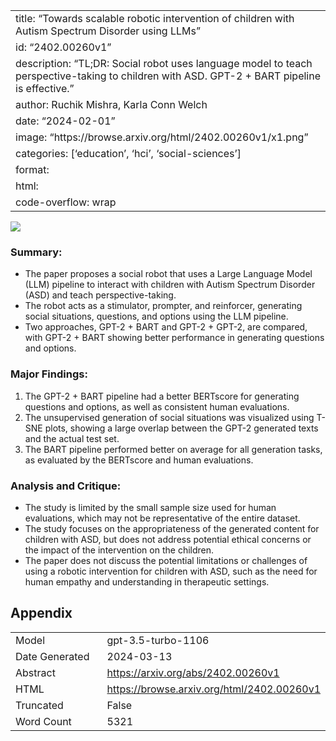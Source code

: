 
---
title: "Towards scalable robotic intervention of children with Autism Spectrum Disorder using LLMs"
id: "2402.00260v1"
description: "TL;DR: Social robot uses language model to teach perspective-taking to children with ASD. GPT-2 + BART pipeline is effective."
author: Ruchik Mishra, Karla Conn Welch
date: "2024-02-01"
image: "https://browse.arxiv.org/html/2402.00260v1/x1.png"
categories: ['education', 'hci', 'social-sciences']
format:
  html:
    code-overflow: wrap
---

![](https://browse.arxiv.org/html/2402.00260v1/x1.png)

### **Summary:**
- The paper proposes a social robot that uses a Large Language Model (LLM) pipeline to interact with children with Autism Spectrum Disorder (ASD) and teach perspective-taking.
- The robot acts as a stimulator, prompter, and reinforcer, generating social situations, questions, and options using the LLM pipeline.
- Two approaches, GPT-2 + BART and GPT-2 + GPT-2, are compared, with GPT-2 + BART showing better performance in generating questions and options.

### **Major Findings:**
1. The GPT-2 + BART pipeline had a better BERTscore for generating questions and options, as well as consistent human evaluations.
2. The unsupervised generation of social situations was visualized using T-SNE plots, showing a large overlap between the GPT-2 generated texts and the actual test set.
3. The BART pipeline performed better on average for all generation tasks, as evaluated by the BERTscore and human evaluations.

### **Analysis and Critique:**
- The study is limited by the small sample size used for human evaluations, which may not be representative of the entire dataset.
- The study focuses on the appropriateness of the generated content for children with ASD, but does not address potential ethical concerns or the impact of the intervention on the children.
- The paper does not discuss the potential limitations or challenges of using a robotic intervention for children with ASD, such as the need for human empathy and understanding in therapeutic settings.

## Appendix

|          |          |
|----------|----------|
| Model     | gpt-3.5-turbo-1106       |
| Date Generated     | 2024-03-13       |
| Abstract | [https://arxiv.org/abs/2402.00260v1](https://arxiv.org/abs/2402.00260v1)        |
| HTML     | [https://browse.arxiv.org/html/2402.00260v1](https://browse.arxiv.org/html/2402.00260v1)       |
| Truncated       | False       |
| Word Count       | 5321       |